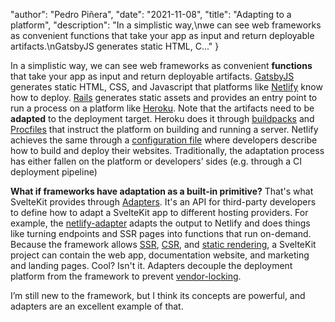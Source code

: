 
  "author": "Pedro Piñera",
  "date": "2021-11-08",
  "title": "Adapting to a platform",
  "description": "In a simplistic way,\nwe can see web frameworks as convenient functions that take your app as input and return deployable artifacts.\nGatsbyJS generates static HTML, C..."
}




In a simplistic way,
we can see web frameworks as convenient **functions** that take your app as input and return deployable artifacts.
[GatsbyJS](https://www.gatsbyjs.com/) generates static HTML, CSS, and Javascript that platforms like [Netlify](https://netlify.com) know how to deploy.
[Rails](https://rubyonrails.org/) generates static assets and provides an entry point to run a process on a platform like [Heroku](https://heroku.com).
Note that the artifacts need to be **adapted** to the deployment target.
Heroku does it through [buildpacks](https://devcenter.heroku.com/articles/buildpacks) and [Procfiles](https://devcenter.heroku.com/articles/procfile) that instruct the platform on building and running a server.
Netlify achieves the same through a [configuration file](https://docs.netlify.com/configure-builds/file-based-configuration/) where developers describe how to build and deploy their websites.
Traditionally, the adaptation process has either fallen on the platform or developers’ sides (e.g. through a CI deployment pipeline)

**What if frameworks have adaptation as a built-in primitive?**
That's what SvelteKit provides through [Adapters](https://kit.svelte.dev/docs#adapters).
It's an API for third-party developers to define how to adapt a SvelteKit app to different hosting providers.
For example, the [netlify-adapter](https://github.com/sveltejs/kit/tree/master/packages/adapter-netlify) adapts the output to Netlify and does things like turning endpoints and SSR pages into functions that run on-demand.
Because the framework allows [SSR](https://developers.google.com/web/updates/2019/02/rendering-on-the-web#server-rendering), [CSR](https://developers.google.com/web/updates/2019/02/rendering-on-the-web#csr), and [static rendering](https://developers.google.com/web/updates/2019/02/rendering-on-the-web#static-rendering),
a SvelteKit project can contain the web app, documentation website, and marketing and landing pages.
Cool? Isn't it.
Adapters decouple the deployment platform from the framework to prevent [vendor-locking](/2021/11/08/open-source-vendor-locking).

I’m still new to the framework, but I think its concepts are powerful, and adapters are an excellent example of that.

    